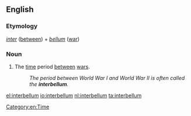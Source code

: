 ==English==

===Etymology===
{{etyl|la}} ''[[inter]]'' ([[between]]) + ''[[bellum]]'' ([[war]])

===Noun===
{{en-noun|-}}

# The [[time]] period [[between]] [[war]]s.
#: ''The period between World War I and World War II is often called the '''interbellum'''.''

[[Category:en:Time]]

[[el:interbellum]]
[[io:interbellum]]
[[nl:interbellum]]
[[ta:interbellum]]